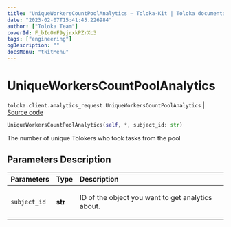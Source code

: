 ```yaml
---
title: "UniqueWorkersCountPoolAnalytics — Toloka-Kit | Toloka documentation"
date: "2023-02-07T15:41:45.226984"
author: ["Toloka Team"]
coverId: F_bIcOYF9yjrxkPZrXc3
tags: ["engineering"]
ogDescription: ""
docsMenu: "tkitMenu"
---
```


# UniqueWorkersCountPoolAnalytics
`toloka.client.analytics_request.UniqueWorkersCountPoolAnalytics` | [Source code](https://github.com/Toloka/toloka-kit/blob/v1.1.3/src/client/analytics_request.py#L133)

```python
UniqueWorkersCountPoolAnalytics(self, *, subject_id: str)
```

The number of unique Tolokers who took tasks from the pool

## Parameters Description

| Parameters | Type | Description |
| :----------| :----| :-----------|
`subject_id`|**str**|<p>ID of the object you want to get analytics about.</p>